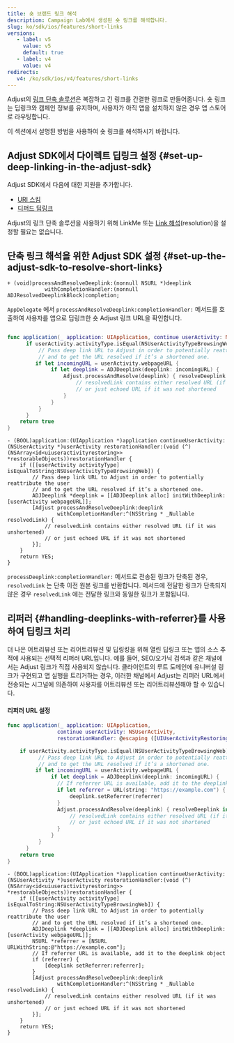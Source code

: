 ```yaml
---
title: 숏 브랜드 링크 해석
description: Campaign Lab에서 생성된 숏 링크를 해석합니다.
slug: ko/sdk/ios/features/short-links
versions:
   - label: v5
     value: v5
     default: true
   - label: v4
     value: v4
redirects:
   v4: /ko/sdk/ios/v4/features/short-links
---
```


Adjust의 [링크 단축 솔루션](https://help.adjust.com/ko/article/short-branded-links)은 복잡하고 긴 링크를 간결한 링크로 만들어줍니다. 숏 링크는 딥링크와 캠페인 정보를 유지하며, 사용자가 아직 앱을 설치하지 않은 경우 앱 스토어로 라우팅합니다.

이 섹션에서 설명된 방법을 사용하여 숏 링크를 해석하시기 바랍니다.

## Adjust SDK에서 다이렉트 딥링크 설정 \{\#set\-up\-deep\-linking\-in\-the\-adjust\-sdk\}

Adjust SDK에서 다음에 대한 지원을 추가합니다.

- [URI 스킴](/ko/sdk/ios/features/deep-links/direct)
- [디퍼드 딥링크](/ko/sdk/ios/features/deep-links/deferred)

<Callout type="note">

Adjust의 링크 단축 솔루션을 사용하기 위해 LinkMe 또는 [Link 해석](/ko/sdk/ios/features/deep-links/resolution)\(resolution\)을 설정할 필요는 없습니다.

</Callout>

## 단축 링크 해석을 위한 Adjust SDK 설정 \{\#set\-up\-the\-adjust\-sdk\-to\-resolve\-short\-links\}

<CodeBlock title="메서드 서명">

```objc
+ (void)processAndResolveDeeplink:(nonnull NSURL *)deeplink
            withCompletionHandler:(nonnull ADJResolvedDeeplinkBlock)completion;
```

</CodeBlock>

`AppDelegate` 에서 `processAndResolveDeeplink:completionHandler:` 메서드를 호출하여 사용자를 앱으로 딥링크한 숏 Adjust 링크 URL을 확인합니다.

<Tabs>
<Tab title="Swift">

```swift

func application(_ application: UIApplication, continue userActivity: NSUserActivity, restorationHandler: @escaping ([any UIUserActivityRestoring]?) -> Void) -> Bool {
      if userActivity.activityType.isEqual(NSUserActivityTypeBrowsingWeb) {
          // Pass deep link URL to Adjust in order to potentially reattribute the user
          // and to get the URL resolved if it’s a shortened one.
         if let incomingURL = userActivity.webpageURL {
              if let deeplink = ADJDeeplink(deeplink: incomingURL) {
                  Adjust.processAndResolve(deeplink) { resolveDeeplink in
                      // resolvedLink contains either resolved URL (if it was unshortened)
                      // or just echoed URL if it was not shortened
                  }
              }
          }
      }
    return true
}

```

</Tab>
<Tab title="Objective-C">

```objc
- (BOOL)application:(UIApplication *)application continueUserActivity:(NSUserActivity *)userActivity restorationHandler:(void (^)(NSArray<id<uiuseractivityrestoring>> *restorableObjects))restorationHandler {
    if ([[userActivity activityType] isEqualToString:NSUserActivityTypeBrowsingWeb]) {
        // Pass deep link URL to Adjust in order to potentially reattribute the user
        // and to get the URL resolved if it’s a shortened one.
        ADJDeeplink *deeplink = [[ADJDeeplink alloc] initWithDeeplink:[userActivity webpageURL]];
        [Adjust processAndResolveDeeplink:deeplink
                withCompletionHandler:^(NSString * _Nullable resolvedLink) {
            // resolvedLink contains either resolved URL (if it was unshortened)
            // or just echoed URL if it was not shortened
        }];
    }
    return YES;
}
```

</Tab>
</Tabs>

`processDeeplink:completionHandler:` 메서드로 전송된 링크가 단축된 경우, `resolvedLink` 는 단축 이전 원본 링크를 반환합니다. 메서드에 전달한 링크가 단축되지 않은 경우 `resolvedLink` 에는 전달한 링크와 동일한 링크가 포함됩니다.

## 리퍼러 \{\#handling\-deeplinks\-with\-referrer\}를 사용하여 딥링크 처리

더 나은 어트리뷰션 또는 리어트리뷰션 및 딥링킹을 위해 열린 딥링크 또는 앱의 소스 추적에 사용되는 선택적 리퍼러 URL입니다. 예를 들어, SEO/오가닉 검색과 같은 채널에서는 Adjust 링크가 직접 사용되지 않습니다. 클라이언트의 루트 도메인에 유니버설 링크가 구현되고 앱 실행을 트리거하는 경우, 이러한 채널에서 Adjust는 리퍼러 URL에서 전송되는 시그널에 의존하여 사용자를 어트리뷰션 또는 리어트리뷰션해야 할 수 있습니다.

#### 리퍼러 URL 설정

<Tabs>
<Tab title="Swift" sync="swift">

```swift
func application(_ application: UIApplication,
                continue userActivity: NSUserActivity,
                restorationHandler: @escaping ([UIUserActivityRestoring]?) -> Void) -> Bool {

    if userActivity.activityType.isEqual(NSUserActivityTypeBrowsingWeb) {
          // Pass deep link URL to Adjust in order to potentially reattribute the user
          // and to get the URL resolved if it’s a shortened one.
         if let incomingURL = userActivity.webpageURL {
              if let deeplink = ADJDeeplink(deeplink: incomingURL) {
                // If referrer URL is available, add it to the deeplink object
                if let referrer = URL(string: "https://example.com") {
                    deeplink.setReferrer(referrer)
                }
                Adjust.processAndResolve(deeplink) { resolveDeeplink in
                    // resolvedLink contains either resolved URL (if it was unshortened)
                    // or just echoed URL if it was not shortened
                }
              }
          }
      }
    return true
}

```

</Tab>
<Tab title="Objective-C" sync="objc">

```objc
- (BOOL)application:(UIApplication *)application continueUserActivity:(NSUserActivity *)userActivity restorationHandler:(void (^)(NSArray<id<uiuseractivityrestoring>> *restorableObjects))restorationHandler {
    if ([[userActivity activityType] isEqualToString:NSUserActivityTypeBrowsingWeb]) {
        // Pass deep link URL to Adjust in order to potentially reattribute the user
        // and to get the URL resolved if it’s a shortened one.
        ADJDeeplink *deeplink = [[ADJDeeplink alloc] initWithDeeplink:[userActivity webpageURL]];
        NSURL *referrer = [NSURL URLWithString:@"https://example.com"];
        // If referrer URL is available, add it to the deeplink object
        if (referrer) {
            [deeplink setReferrer:referrer];
        }
        [Adjust processAndResolveDeeplink:deeplink
                withCompletionHandler:^(NSString * _Nullable resolvedLink) {
            // resolvedLink contains either resolved URL (if it was unshortened)
            // or just echoed URL if it was not shortened
        }];
    }
    return YES;
}

```

</Tab>
</Tabs>
